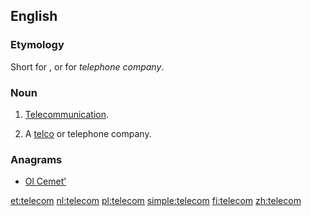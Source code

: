 ==English==

===Etymology===
Short for {{term|telecommunication}}, or for ''telephone company''.

===Noun===
{{en-noun}}

# {{informal}} [[telecommunication|Telecommunication]].
# {{informal}} A [[telco]] or telephone company.

===Anagrams===
* [[Ol Cemet'#English|Ol Cemet']]

[[et:telecom]]
[[nl:telecom]]
[[pl:telecom]]
[[simple:telecom]]
[[fi:telecom]]
[[zh:telecom]]